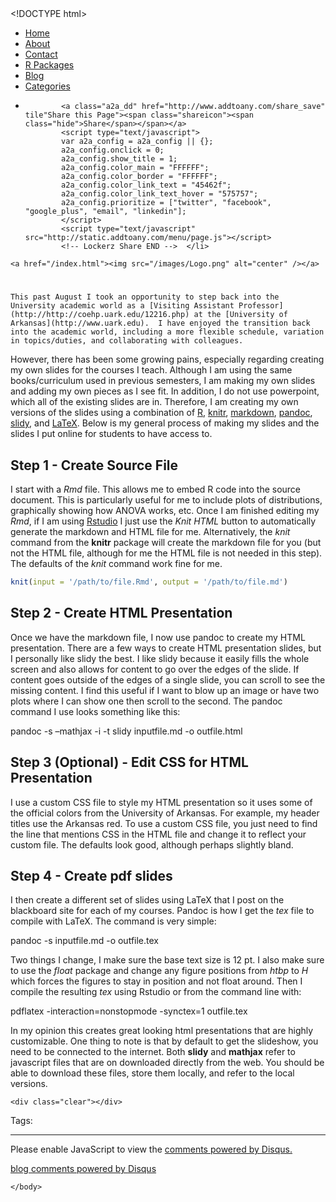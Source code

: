 <!DOCTYPE html>
<html>
  <head>
    <meta charset="utf-8">
    <title></title>
    <meta name="author" content="Brandon LeBeau" />
   <link rel="alternate" type="application/rss+xml" title="Educate-R" href="http://educate-r.org/feed.xml">
    <link rel="stylesheet" type="text/css" href="/stylesheets/newstyle.css">
    <link rel="stylesheet" href="/stylesheets/xcodeDkGrey.css">
    <script type='text/javascript' src="/stylesheets/highlight.pack.js"></script>
<script type="text/javascript">

    var _gaq = _gaq || [];
    _gaq.push(['_setAccount', 'UA-43425299-1']);
    _gaq.push(['_trackPageview']);

    (function() {
      var ga = document.createElement('script'); ga.type = 'text/javascript'; ga.async = true;
      ga.src = ('https:' == document.location.protocol ? 'https://ssl' : 'http://www') + '.google-analytics.com/ga.js';
      var s = document.getElementsByTagName('script')[0]; s.parentNode.insertBefore(ga, s);
    })();
 </script>
   </head>

  <body>
    <script>hljs.initHighlightingOnLoad();</script>

 <div id="navigation">
  <ul>
  <li><a href="/index.html">Home</a></li>
  <li><a href="/about.html">About</a></li>
  <li><a href="/contact.html">Contact</a></li>
  <li><a href="/projects.html">R Packages</a></li>
  <li><a href="/blog.html">Blog</a></li>
  <li><a href="/tags.html">Categories</a></li>
  <li>         <!-- Lockerz Share BEGIN -->
            <a class="a2a_dd" href="http://www.addtoany.com/share_save" tile"Share this Page"><span class="shareicon"><span class="hide">Share</span></span></a>
            <script type="text/javascript">
            var a2a_config = a2a_config || {};
            a2a_config.onclick = 0;
            a2a_config.show_title = 1;
            a2a_config.color_main = "FFFFFF";
            a2a_config.color_border = "FFFFFF";
            a2a_config.color_link_text = "45462f";
            a2a_config.color_link_text_hover = "575757";
            a2a_config.prioritize = ["twitter", "facebook",  "google_plus", "email", "linkedin"];
            </script>
            <script type="text/javascript" src="http://static.addtoany.com/menu/page.js"></script>
            <!-- Lockerz Share END -->  </li>
  </ul>
  </div>
  <div id="headerimg">
    <a href="/index.html"><img src="/images/Logo.png" alt="center" /></a>
  </div>
  <div class="content">
  <div class="blog">
   <!-- <h2></h2> -->
     <div class="full">
  <h1 class="entry-title">
    <a href="/Rmd/2013-11-18-CourseSlidesProcess.Rmd" title="" rel="bookmark"></a>
  </h1>
  <div class="entry-content full-content">
    This past August I took an opportunity to step back into the University academic world as a [Visiting Assistant Professor](http://http://coehp.uark.edu/12216.php) at the [University of Arkansas](http://www.uark.edu).  I have enjoyed the transition back into the academic world, including a more flexible schedule, variation in topics/duties, and collaborating with colleagues.

However, there has been some growing pains, especially regarding creating my own slides for the courses I teach.  Although I am using the same books/curriculum used in previous semesters, I am making my own slides and adding my own pieces as I see fit.  In addition, I do not use powerpoint, which all of the existing slides are in.  Therefore, I am creating my own versions of the slides using a combination of [R](http://www.r-project.org/), [knitr](http://yihui.name/knitr/), [markdown](http://daringfireball.net/projects/markdown/), [pandoc](http://johnmacfarlane.net/pandoc/), [slidy](http://www.w3.org/Talks/Tools/Slidy2/), and [LaTeX](http://www.latex-project.org/).  Below is my general process of making my slides and the slides I put online for students to have access to.

## Step 1 - Create Source File
I start with a *Rmd* file.  This allows me to embed R code into the source document.  This is particularly useful for me to include plots of distributions, graphically showing how ANOVA works, etc.  Once I am finished editing my *Rmd*, if I am using [Rstudio](http://www.rstudio.com/) I just use the *Knit HTML* button to automatically generate the markdown and HTML file for me.  Alternatively, the *knit* command from the **knitr** package will create the markdown file for you (but not the HTML file, although for me the HTML file is not needed in this step).  The defaults of the *knit* command work fine for me.

```r
knit(input = '/path/to/file.Rmd', output = '/path/to/file.md')
```

## Step 2 - Create HTML Presentation
Once we have the markdown file, I now use pandoc to create my HTML presentation.  There are a few ways to create HTML presentation slides, but I personally like slidy the best.  I like slidy because it easily fills the whole screen and also allows for content to go over the edges of the slide.  If content goes outside of the edges of a single slide, you can scroll to see the missing content.  I find this useful if I want to blow up an image or have two plots where I can show one then scroll to the second.  The pandoc command I use looks something like this:  

pandoc -s --mathjax -i -t slidy inputfile.md -o outfile.html

## Step 3 (Optional) - Edit CSS for HTML Presentation
I use a custom CSS file to style my HTML presentation so it uses some of the official colors from the University of Arkansas.  For example, my header titles use the Arkansas red.  To use a custom CSS file, you just need to find the line that mentions CSS in the HTML file and change it to reflect your custom file.  The defaults look good, although perhaps slightly bland.

## Step 4 - Create pdf slides
I then create a different set of slides using LaTeX that I post on the blackboard site for each of my courses.  Pandoc is how I get the *tex* file to compile with LaTeX.  The command is very simple:

pandoc -s inputfile.md -o outfile.tex

Two things I change, I make sure the base text size is 12 pt.  I also make sure to use the *float* package and change any figure positions from *htbp* to *H* which forces the figures to stay in position and not float around.  Then I compile the resulting *tex* using Rstudio or from the command line with:

pdflatex -interaction=nonstopmode -synctex=1 outfile.tex

In my opinion this creates great looking html presentations that are highly customizable.  One thing to note is that by default to get the slideshow, you need to be connected to the internet.  Both **slidy** and **mathjax** refer to javascript files that are on downloaded directly from the web.  You should be able to download these files, store them locally, and refer to the local versions.


    <div class="clear"></div>
  </div>
  <p class="alt-font tight">
    Tags:&nbsp;
    
  </p>
  <p class="by-line">
    <span class="date full-date">
      <abbr class="published" title=""></abbr>
    </span>
  </p>
  <div class="clear"></div>
</div>
<div class="rule">
  <hr/>
</div>

<div id="disqus_thread"></div>
<script type="text/javascript">
  var disqus_shortname = 'rjourney';

  var disqus_url = "http://lebebr01.github.com/Rmd/2013-11-18-CourseSlidesProcess.Rmd";

  (function() {
      var dsq = document.createElement('script'); dsq.type = 'text/javascript'; dsq.async = true;
      dsq.src = 'http://' + disqus_shortname + '.disqus.com/embed.js';
      (document.getElementsByTagName('head')[0] || document.getElementsByTagName('body')[0]).appendChild(dsq);
  })();
</script>
<noscript>Please enable JavaScript to view the <a href="http://disqus.com/?ref_noscript">comments powered by Disqus.</a></noscript>
<a href="http://disqus.com" class="dsq-brlink">blog comments powered by <span class="logo-disqus">Disqus</span></a>




  </div>
  </div>  
    </body>
</html>
